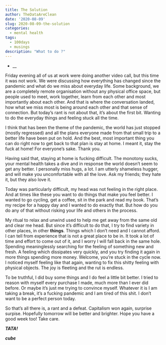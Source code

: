 ```yaml
---
title: The Solution
author: TheDataAreClean
date: '2020-08-09'
slug: 2020-08-09-the-solution
categories:
  - mental health
tags:
  - 100days
  - musings
description: "What to do ?"
---
```


* __

Friday evening all of us at work were doing another video call, but this time it was not work. We were discussing how everything has changed since the pandemic and what do we miss about everyday life. Some background, we are a completely remote organisation without any physical office space, but people used to meet, work together, learn from each other and most importantly about each other. And that is where the conversation landed, how what we miss most is being around each other and that sense of connection. But today's rant is not about that, it's about the first bit. Wanting to do the everyday things and feeling stuck all the time.

I think that has been the theme of the pandemic, the world has just stopped (mostly regressed) and all the plans everyone made from that small trip to a better life have been put on hold. And the best, most important thing you can do right now to get back to that plan is stay at home. I meant it, stay the fuck at home! For everyone's sake. Thank you.

Having said that, staying at home is fucking difficult. The monotony sucks, your mental health takes a dive and in response the world doesn't seem to get any better. I personally miss hugs, a lot. I am utterly shameless hugger, and will make you uncomfortable with all the love. Ask my friends; they hate it, but they also love it.

Today was particularly difficult, my head was not feeling in the right place. And at times like these you want to do things that make you feel better. I wanted to go cycling, get a coffee, sit in the park and read my book. That's my recipe for a happy day and I wanted to do exactly that. But how do you do any of that without risking your life and others in the process.

My ritual to relax and unwind used to help me get away from the same old and clear me head. But since it's difficult to do that, I try to find variety in other places, in other **things**. Things which I don't need and I cannot afford. I can tell from experience that is not a great place to be in. It took a lot of time and effort to come out of it, and I worry I will fall back in the same hole. Spending meaninglessly searching for the feeling of something new and fresh. A feeling which dissipates very quickly, and you try finding it again in more things spending more money. Welcome, you're stuck in the cycle now. I noticed myself feeling like that again, wanting to fix this shitty feeling with physical objects. The joy is fleeting and the rut is endless. 

To be truthful, I did buy some things and I do feel a little bit better. I tried to reason with myself every purchase I made, much more than I ever did before. Or maybe it's just me trying to convince myself. Whatever it is I am taking a break, it's a fucking pandemic and I am tired of this shit. I don't want to be a perfect person today.

So that's all there is, a rant and a defeat. Capitalism won again, surprise surpise. Hopefully tomorrow will be better and brighter. Hope you have a good week too! Take care.

**_TATA!_**

**_cube_**